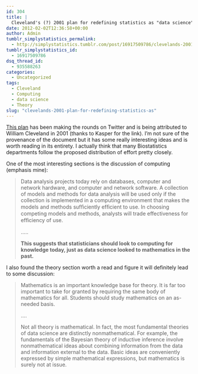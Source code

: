 ```yaml
---
id: 304
title: |
  Cleveland's (?) 2001 plan for redefining statistics as "data science"
date: 2012-02-02T12:36:58+00:00
author: Admin
tumblr_simplystatistics_permalink:
  - http://simplystatistics.tumblr.com/post/16917509786/clevelands-2001-plan-for-redefining-statistics-as
tumblr_simplystatistics_id:
  - 16917509786
dsq_thread_id:
  - 935588263
categories:
  - Uncategorized
tags:
  - Cleveland
  - Computing
  - data science
  - Theory
slug: "clevelands-2001-plan-for-redefining-statistics-as"
---
```

<a href="http://cm.bell-labs.com/cm/ms/departments/sia/doc/datascience.pdf" target="_blank">This plan</a> has been making the rounds on Twitter and is being attributed to William Cleveland in 2001 (thanks to Kasper for the link). I&#8217;m not sure of the provenance of the document but it has some really interesting ideas and is worth reading in its entirety. I actually think that many Biostatistics departments follow the proposed distribution of effort pretty closely. 

One of the most interesting sections is the discussion of computing (emphasis mine): 

> Data analysis projects today rely on databases, computer and network hardware, and computer and network software. A collection of models and methods for data analysis will be used only if the collection is implemented in a computing environment that makes the models and methods sufﬁciently efﬁcient to use. In choosing competing models and methods, analysts will trade effectiveness for efﬁciency of use.
> 
> &#8230;..
> 
> **This suggests that statisticians should look to computing for knowledge today, just as data science looked to mathematics in the past.**

I also found the theory section worth a read and figure it will definitely lead to some discussion: 

> Mathematics is an important knowledge base for theory. It is far too important to take for granted by requiring the same body of mathematics for all. Students should study mathematics on an as-needed basis.
> 
> &#8230;.
> 
> Not all theory is mathematical. In fact, the most fundamental theories of data science are distinctly nonmathematical. For example, the fundamentals of the Bayesian theory of inductive inference involve nonmathematical ideas about combining information from the data and information external to the data. Basic ideas are conveniently expressed by simple mathematical expressions, but mathematics is surely not at issue. 
